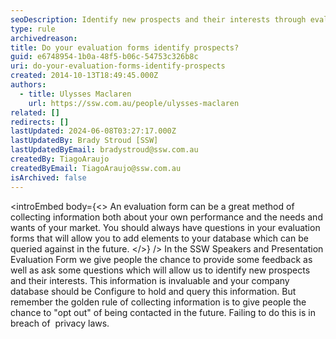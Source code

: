 ```yaml
---
seoDescription: Identify new prospects and their interests through evaluation forms while respecting privacy laws by providing an "opt out" option.
type: rule
archivedreason:
title: Do your evaluation forms identify prospects?
guid: e6748954-1b0a-48f5-b06c-54753c326b8c
uri: do-your-evaluation-forms-identify-prospects
created: 2014-10-13T18:49:45.000Z
authors:
  - title: Ulysses Maclaren
    url: https://ssw.com.au/people/ulysses-maclaren
related: []
redirects: []
lastUpdated: 2024-06-08T03:27:17.000Z
lastUpdatedBy: Brady Stroud [SSW]
lastUpdatedByEmail: bradystroud@ssw.com.au
createdBy: TiagoAraujo
createdByEmail: TiagoAraujo@ssw.com.au
isArchived: false
---
```


<introEmbed
  body={<>
An evaluation form can be a great method of collecting information both about your own performance and the needs and wants of your market. You should always have questions in your evaluation forms that will allow you to add elements to your database which can be queried against in the future.
  </>}
/>
In the SSW Speakers and Presentation Evaluation Form we give people the chance to provide some feedback as well as ask some questions which will allow us to identify new prospects and their interests. This information is invaluable and your company database should be Configure to hold and query this information. But remember the golden rule of collecting information is to give people the chance to "opt out" of being contacted in the future. Failing to do this is in breach of  privacy laws.
